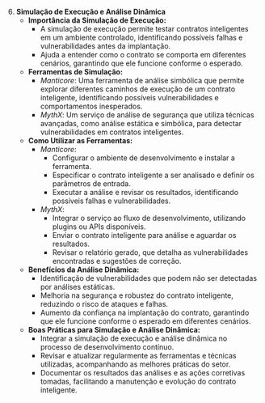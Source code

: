 6. **Simulação de Execução e Análise Dinâmica**
   - **Importância da Simulação de Execução:**
     - A simulação de execução permite testar contratos inteligentes em um ambiente controlado, identificando possíveis falhas e vulnerabilidades antes da implantação.
     - Ajuda a entender como o contrato se comporta em diferentes cenários, garantindo que ele funcione conforme o esperado.
   - **Ferramentas de Simulação:**
     - _Manticore_: Uma ferramenta de análise simbólica que permite explorar diferentes caminhos de execução de um contrato inteligente, identificando possíveis vulnerabilidades e comportamentos inesperados.
     - _MythX_: Um serviço de análise de segurança que utiliza técnicas avançadas, como análise estática e simbólica, para detectar vulnerabilidades em contratos inteligentes.
   - **Como Utilizar as Ferramentas:**
     - _Manticore_:
       - Configurar o ambiente de desenvolvimento e instalar a ferramenta.
       - Especificar o contrato inteligente a ser analisado e definir os parâmetros de entrada.
       - Executar a análise e revisar os resultados, identificando possíveis falhas e vulnerabilidades.
     - _MythX_:
       - Integrar o serviço ao fluxo de desenvolvimento, utilizando plugins ou APIs disponíveis.
       - Enviar o contrato inteligente para análise e aguardar os resultados.
       - Revisar o relatório gerado, que detalha as vulnerabilidades encontradas e sugestões de correção.
   - **Benefícios da Análise Dinâmica:**
     - Identificação de vulnerabilidades que podem não ser detectadas por análises estáticas.
     - Melhoria na segurança e robustez do contrato inteligente, reduzindo o risco de ataques e falhas.
     - Aumento da confiança na implantação do contrato, garantindo que ele funcione conforme o esperado em diferentes cenários.
   - **Boas Práticas para Simulação e Análise Dinâmica:**
     - Integrar a simulação de execução e análise dinâmica no processo de desenvolvimento contínuo.
     - Revisar e atualizar regularmente as ferramentas e técnicas utilizadas, acompanhando as melhores práticas do setor.
     - Documentar os resultados das análises e as ações corretivas tomadas, facilitando a manutenção e evolução do contrato inteligente.
